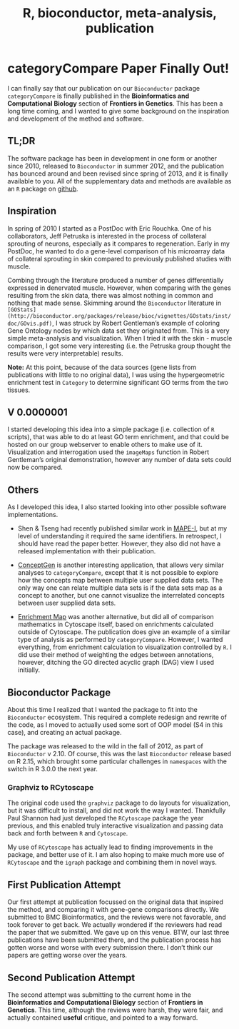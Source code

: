 % R, bioconductor, meta-analysis, publication

# categoryCompare Paper Finally Out!

I can finally say that our publication on our `Bioconductor` package `categoryCompare` is finally published in the **Bioinformatics and Computational Biology** section of **Frontiers in Genetics**. This has been a long time coming, and I wanted to give some background on the inspiration and development of the method and software.

## TL;DR

The software package has been in development in one form or another since 2010, released to `Bioconductor` in summer 2012, and the publication has bounced around and been revised since spring of 2013, and it is finally available to you. All of the supplementary data and methods are available as an `R` package on [github](https://github.com/rmflight/ccPaper).

## Inspiration

In spring of 2010 I started as a PostDoc with Eric Rouchka. One of his collaborators, Jeff Petruska is interested in the process of collateral sprouting of neurons, especially as it compares to regeneration. Early in my PostDoc, he wanted to do a gene-level comparison of his microarray data of collateral sprouting in skin compared to previously published studies with muscle. 

Combing through the literature produced a number of genes differentially expressed in denervated muscle. However, when comparing with the genes resulting from the skin data, there was almost nothing in common and nothing that made sense. Skimming around the `Bioconductor` literature in `[GOStats](http://bioconductor.org/packages/release/bioc/vignettes/GOstats/inst/doc/GOvis.pdf)`, I was struck by Robert Gentleman's example of coloring Gene Ontology nodes by which data set they originated from. This is a very simple meta-analysis and visualization. When I tried it with the skin - muscle comparison, I got some very interesting (i.e. the Petruska group thought the results were very interpretable) results.

**Note:** At this point, because of the data sources (gene lists from publications with little to no original data), I was using the hypergeometric enrichment test in `Category` to determine significant GO terms from the two tissues.

## V 0.0000001

I started developing this idea into a simple package (i.e. collection of `R` scripts), that was able to do at least GO term enrichment, and that could be hosted on our group webserver to enable others to make use of it. Visualization and interrogation used the `imageMaps` function in Robert Gentleman's original demonstration, however any number of data sets could now be compared.

## Others

As I developed this idea, I also started looking into other possible software implementations. 

* Shen & Tseng had recently published similar work in [MAPE-I](http://www.ncbi.nlm.nih.gov/pmc/articles/PMC2865865/), but at my level of understanding it required the same identifiers. In retrospect, I should have read the paper better. However, they also did not have a released implementation with their publication. 

* [ConceptGen](http://conceptgen.ncibi.org/core/conceptGen/index.jsp) is another interesting application, that allows very similar analyses to `categoryCompare`, except that it is not possible to explore how the concepts map between multiple user supplied data sets. The only way one can relate multiple data sets is if the data sets map as a concept to another, but one cannot visualize the interrelated concepts between user supplied data sets.

* [Enrichment Map](http://www.plosone.org/article/info%3Adoi%2F10.1371%2Fjournal.pone.0013984) was another alternative, but did all of comparison mathematics in Cytoscape itself, based on enrichments calculated outside of Cytoscape. The publication does give an example of a similar type of analysis as performed by `categoryCompare`. However, I wanted everything, from enrichment calculation to visualization controlled by `R`. I did use their method of weighting the edges between annotations, however, ditching the GO directed acyclic graph (DAG) view I used initially.


## Bioconductor Package

About this time I realized that I wanted the package to fit into the `Bioconductor` ecosystem. This required a complete redesign and rewrite of the code, as I moved to actually used some sort of OOP model (S4 in this case), and creating an actual package.

The package was released to the wild in the fall of 2012, as part of `Bioconductor` v 2.10. Of course, this was the last `Bioconductor` release based on R 2.15, which brought some particular challenges in `namespaces` with the switch in R 3.0.0 the next year. 

### Graphviz to RCytoscape

The original code used the `graphviz` package to do layouts for visualization, but it was difficult to install, and did not work the way I wanted. Thankfully Paul Shannon had just developed the `RCytoscape` package the year previous, and this enabled truly interactive visualization and passing data back and forth between `R` and `Cytoscape`. 

My use of `RCytoscape` has actually lead to finding improvements in the package, and better use of it. I am also hoping to make much more use of `RCytoscape` and the `igraph` package and combining them in novel ways.

## First Publication Attempt

Our first attempt at publication focussed on the original data that inspired the method, and comparing it with gene-gene comparisons directly. We submitted to BMC Bioinformatics, and the reviews were not favorable, and took forever to get back. We actually wondered if the reviewers had read the paper that we submitted. We gave up on this venue. BTW, our last three publications have been submitted there, and the publication process has gotten worse and worse with every submission there. I don't think our papers are getting worse over the years.

## Second Publication Attempt

The second attempt was submitting to the current home in the **Bioinformatics and Computational Biology** section of **Frontiers in Genetics**. This time, although the reviews were harsh, they were fair, and actually contained **useful** critique, and pointed to a way forward. 